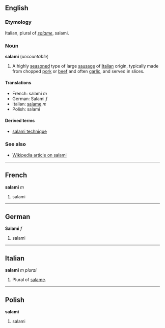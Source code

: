 ==English==
===Etymology===
Italian, plural of ''[[salame]]'', salami.

===Noun===
'''salami''' (''uncountable'')

#A highly [[season]]ed type of large [[sausage]] of [[Italian]] origin, typically made from chopped [[pork]] or [[beef]] and often [[garlic]], and served in slices.

====Translations====
*French: salami ''m''
*German: Salami ''f''
*Italian: [[salame]] ''m''
*Polish: salami

====Derived terms====
*[[salami technique]]

===See also===
*[[w:salami|Wikipedia article on salami]]

----
==French==
'''salami''' ''m''

#salami

----
==German==
'''Salami''' ''f''

#salami

----
==Italian==
'''salami''' ''m plural''

#Plural of [[salame]].

----
==Polish==
'''salami'''

#salami